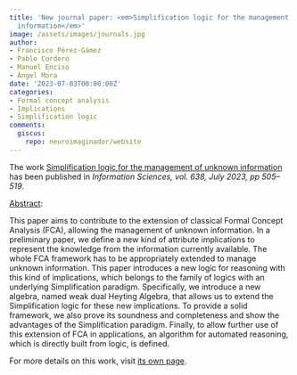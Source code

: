 ```yaml
---
title: 'New journal paper: <em>Simplification logic for the management of unknown
  information</em>'
image: /assets/images/journals.jpg
author:
- Francisco Pérez-Gámez
- Pablo Cordero
- Manuel Enciso
- Ángel Mora
date: '2023-07-03T00:00:00Z'
categories:
- Formal concept analysis
- Implications
- Simplification logic
comments:
  giscus:
    repo: neuroimaginador/website
---
```


The work <u>Simplification logic for the management of unknown information</u> has been published in <em><em>Information Sciences</em>, vol. 638, July 2023, pp 505--519</em>.

<u>Abstract</u>:


This paper aims to contribute to the extension of classical Formal Concept Analysis (FCA), allowing the management of unknown information. In a preliminary paper, we define a new kind of attribute implications to represent the knowledge from the information currently available. The whole FCA framework has to be appropriately extended to manage unknown information. This paper introduces a new logic for reasoning with this kind of implications, which belongs to the family of logics with an underlying Simplification paradigm. Specifically, we introduce a new algebra, named weak dual Heyting Algebra, that allows us to extend the Simplification logic for these new implications. To provide a solid framework, we also prove its soundness and completeness and show the advantages of the Simplification paradigm. Finally, to allow further use of this extension of FCA in applications, an algorithm for automated reasoning, which is directly built from logic, is defined.


For more details on this work, visit <a href='/publications/journals/2023-insci2'>its own page</a>.
